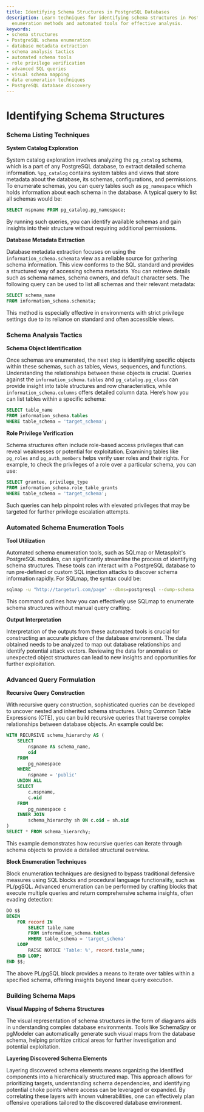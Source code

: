 ```yaml
---
title: Identifying Schema Structures in PostgreSQL Databases
description: Learn techniques for identifying schema structures in PostgreSQL, including
  enumeration methods and automated tools for effective analysis.
keywords:
- schema structures
- PostgreSQL schema enumeration
- database metadata extraction
- schema analysis tactics
- automated schema tools
- role privilege verification
- advanced SQL queries
- visual schema mapping
- data enumeration techniques
- PostgreSQL database discovery
---
```


# Identifying Schema Structures

### Schema Listing Techniques

**System Catalog Exploration**

System catalog exploration involves analyzing the `pg_catalog` schema, which is a part of any PostgreSQL database, to extract detailed schema information. `%pg_catalog` contains system tables and views that store metadata about the database, its schemas, configurations, and permissions. To enumerate schemas, you can query tables such as `pg_namespace` which holds information about each schema in the database. A typical query to list all schemas would be:

```sql
SELECT nspname FROM pg_catalog.pg_namespace;
```

By running such queries, you can identify available schemas and gain insights into their structure without requiring additional permissions.

**Database Metadata Extraction**

Database metadata extraction focuses on using the `information_schema.schemata` view as a reliable source for gathering schema information. This view conforms to the SQL standard and provides a structured way of accessing schema metadata. You can retrieve details such as schema names, schema owners, and default character sets. The following query can be used to list all schemas and their relevant metadata:

```sql
SELECT schema_name 
FROM information_schema.schemata;
```

This method is especially effective in environments with strict privilege settings due to its reliance on standard and often accessible views.

### Schema Analysis Tactics

**Schema Object Identification**

Once schemas are enumerated, the next step is identifying specific objects within these schemas, such as tables, views, sequences, and functions. Understanding the relationships between these objects is crucial. Queries against the `information_schema.tables` and `pg_catalog.pg_class` can provide insight into table structures and row characteristics, while `information_schema.columns` offers detailed column data. Here’s how you can list tables within a specific schema:

```sql
SELECT table_name 
FROM information_schema.tables 
WHERE table_schema = 'target_schema';
```

**Role Privilege Verification**

Schema structures often include role-based access privileges that can reveal weaknesses or potential for exploitation. Examining tables like `pg_roles` and `pg_auth_members` helps verify user roles and their rights. For example, to check the privileges of a role over a particular schema, you can use:

```sql
SELECT grantee, privilege_type 
FROM information_schema.role_table_grants 
WHERE table_schema = 'target_schema';
```

Such queries can help pinpoint roles with elevated privileges that may be targeted for further privilege escalation attempts.

### Automated Schema Enumeration Tools

**Tool Utilization**

Automated schema enumeration tools, such as SQLmap or Metasploit's PostgreSQL modules, can significantly streamline the process of identifying schema structures. These tools can interact with a PostgreSQL database to run pre-defined or custom SQL injection attacks to discover schema information rapidly. For SQLmap, the syntax could be:

```bash
sqlmap -u "http://targeturl.com/page" --dbms=postgresql --dump-schema
```

This command outlines how you can effectively use SQLmap to enumerate schema structures without manual query crafting.

**Output Interpretation**

Interpretation of the outputs from these automated tools is crucial for constructing an accurate picture of the database environment. The data obtained needs to be analyzed to map out database relationships and identify potential attack vectors. Reviewing the data for anomalies or unexpected object structures can lead to new insights and opportunities for further exploitation.

### Advanced Query Formulation

**Recursive Query Construction**

With recursive query construction, sophisticated queries can be developed to uncover nested and inherited schema structures. Using Common Table Expressions (CTE), you can build recursive queries that traverse complex relationships between database objects. An example could be:

```sql
WITH RECURSIVE schema_hierarchy AS (
    SELECT 
        nspname AS schema_name,
        oid
    FROM 
        pg_namespace
    WHERE 
        nspname = 'public'
    UNION ALL
    SELECT 
        c.nspname,
        c.oid
    FROM 
        pg_namespace c
    INNER JOIN 
        schema_hierarchy sh ON c.oid = sh.oid
)
SELECT * FROM schema_hierarchy;
```

This example demonstrates how recursive queries can iterate through schema objects to provide a detailed structural overview.

**Block Enumeration Techniques**

Block enumeration techniques are designed to bypass traditional defensive measures using SQL blocks and procedural language functionality, such as PL/pgSQL. Advanced enumeration can be performed by crafting blocks that execute multiple queries and return comprehensive schema insights, often evading detection:

```sql
DO $$ 
BEGIN
    FOR record IN 
        SELECT table_name 
        FROM information_schema.tables 
        WHERE table_schema = 'target_schema'
    LOOP
        RAISE NOTICE 'Table: %', record.table_name;
    END LOOP;
END $$;
```

The above PL/pgSQL block provides a means to iterate over tables within a specified schema, offering insights beyond linear query execution.

### Building Schema Maps

**Visual Mapping of Schema Structures**

The visual representation of schema structures in the form of diagrams aids in understanding complex database environments. Tools like SchemaSpy or pgModeler can automatically generate such visual maps from the database schema, helping prioritize critical areas for further investigation and potential exploitation.

**Layering Discovered Schema Elements**

Layering discovered schema elements means organizing the identified components into a hierarchically structured map. This approach allows for prioritizing targets, understanding schema dependencies, and identifying potential choke points where access can be leveraged or expanded. By correlating these layers with known vulnerabilities, one can effectively plan offensive operations tailored to the discovered database environment.